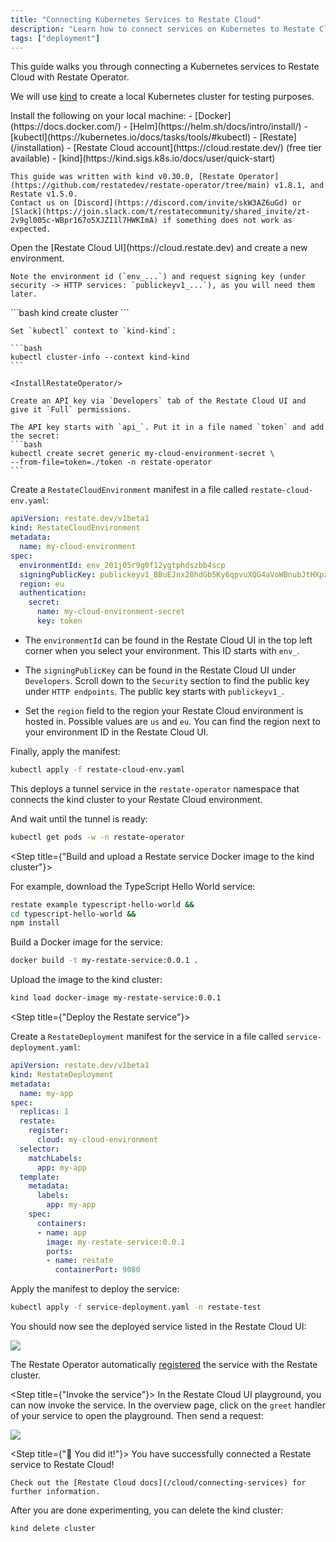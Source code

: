 ```yaml
---
title: "Connecting Kubernetes Services to Restate Cloud"
description: "Learn how to connect services on Kubernetes to Restate Cloud."
tags: ["deployment"]
---
```



This guide walks you through connecting a Kubernetes services to Restate Cloud with Restate Operator.

We will use [kind](https://kind.sigs.k8s.io/) to create a local Kubernetes cluster for testing purposes.

<Steps>
<Step title={"Prerequisites"}>
    Install the following on your local machine:
    - [Docker](https://docs.docker.com/)
    - [Helm](https://helm.sh/docs/intro/install/)
    - [kubectl](https://kubernetes.io/docs/tasks/tools/#kubectl)
    - [Restate](/installation)
    - [Restate Cloud account](https://cloud.restate.dev/) (free tier available)
    - [kind](https://kind.sigs.k8s.io/docs/user/quick-start)

    This guide was written with kind v0.30.0, [Restate Operator](https://github.com/restatedev/restate-operator/tree/main) v1.8.1, and Restate v1.5.0.
    Contact us on [Discord](https://discord.com/invite/skW3AZ6uGd) or [Slack](https://join.slack.com/t/restatecommunity/shared_invite/zt-2v9gl005c-WBpr167o5XJZI1l7HWKImA) if something does not work as expected.
</Step>
<Step title={"Create a Restate Cloud environment"}>
    Open the [Restate Cloud UI](https://cloud.restate.dev) and create a new environment.

    Note the environment id (`env_...`) and request signing key (under security -> HTTP services: `publickeyv1_...`), as you will need them later.

</Step>
<Step title={"Create a kind cluster"}>
    ```bash
    kind create cluster
    ```

    Set `kubectl` context to `kind-kind`:

    ```bash
    kubectl cluster-info --context kind-kind
    ```
</Step>
<Step title={"Install the Restate Operator"}>

    <InstallRestateOperator/>

</Step>
<Step title={"Create a Restate Cloud environment secret"}>

    Create an API key via `Developers` tab of the Restate Cloud UI and give it `Full` permissions.

    The API key starts with `api_`. Put it in a file named `token` and add the secret:
    ```bash
    kubectl create secret generic my-cloud-environment-secret \
    --from-file=token=./token -n restate-operator
    ```
</Step>
<Step title={"Set up a secure tunnel between the kind cluster and Restate Cloud"}>

Create a `RestateCloudEnvironment` manifest in a file called `restate-cloud-env.yaml`:
```yaml restate-cloud-env.yaml
apiVersion: restate.dev/v1beta1
kind: RestateCloudEnvironment
metadata:
  name: my-cloud-environment
spec:
  environmentId: env_201j05r9g0f12ygtphdszbb4scp
  signingPublicKey: publickeyv1_BBuEJnx28hdGb5Ky6qpvuXQG4aVoWBnubJtHXpznzgQk
  region: eu
  authentication:
    secret:
      name: my-cloud-environment-secret
      key: token
```

- The `environmentId` can be found in the Restate Cloud UI in the top left corner when you select your environment.
This ID starts with `env_`.

- The `signingPublicKey` can be found in the Restate Cloud UI under `Developers`. Scroll down to the `Security` section to find the public key under `HTTP endpoints`.
The public key starts with `publickeyv1_`.

- Set the `region` field to the region your Restate Cloud environment is hosted in. Possible values are `us` and `eu`.
You can find the region next to your environment ID in the Restate Cloud UI.


Finally, apply the manifest:

```bash
kubectl apply -f restate-cloud-env.yaml
```

This deploys a tunnel service in the `restate-operator` namespace that connects the kind cluster to your Restate Cloud environment.

And wait until the tunnel is ready:
```bash
kubectl get pods -w -n restate-operator
```

</Step>

<Step title={"Build and upload a Restate service Docker image to the kind cluster"}>

For example, download the TypeScript Hello World service:
```bash
restate example typescript-hello-world &&
cd typescript-hello-world &&
npm install
```

Build a Docker image for the service:

```bash
docker build -t my-restate-service:0.0.1 .
```

Upload the image to the kind cluster:

```bash
kind load docker-image my-restate-service:0.0.1
```
</Step>

<Step title={"Deploy the Restate service"}>

Create a `RestateDeployment` manifest for the service in a file called `service-deployment.yaml`:

```yaml service-deployment.yaml
apiVersion: restate.dev/v1beta1
kind: RestateDeployment
metadata:
  name: my-app
spec:
  replicas: 1
  restate:
    register:
      cloud: my-cloud-environment
  selector:
    matchLabels:
      app: my-app
  template:
    metadata:
      labels:
        app: my-app
    spec:
      containers:
      - name: app
        image: my-restate-service:0.0.1
        ports:
        - name: restate
          containerPort: 9080
```

Apply the manifest to deploy the service:

```bash
kubectl apply -f service-deployment.yaml -n restate-test
```

You should now see the deployed service listed in the Restate Cloud UI:


<Frame>
<img src={"/img/guides/connecting-k8s-services-to-cloud/registration.png"}/>
</Frame>

The Restate Operator automatically [registered](/services/versioning#registering-a-deployment) the service with the Restate cluster.

</Step>

<Step title={"Invoke the service"}>
In the Restate Cloud UI playground, you can now invoke the service. In the overview page, click on the `greet` handler of your service to open the playground.
Then send a request:

<Frame>
    <img src={"/img/guides/restate-on-kind-with-operator/invoke.png"}/>
</Frame>

</Step>

<Step title={"🎉 You did it!"}>
    You have successfully connected a Restate service to Restate Cloud!

    Check out the [Restate Cloud docs](/cloud/connecting-services) for further information.
</Step>
</Steps>


After you are done experimenting, you can delete the kind cluster:

```bash
kind delete cluster
```



